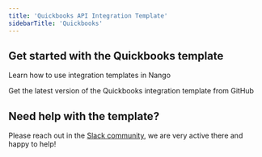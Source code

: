 ```yaml
---
title: 'Quickbooks API Integration Template'
sidebarTitle: 'Quickbooks'
---
```


## Get started with the Quickbooks template

<Card title="How to use integration templates"
      href="/understand/concepts/templates"
      icon="book-open">
    Learn how to use integration templates in Nango
</Card>

<Card title="Get the Quickbooks template"
      href="https://github.com/NangoHQ/nango/tree/master/integration-templates/quickbooks"
      icon="github">
    Get the latest version of the Quickbooks integration template from GitHub
</Card>

## Need help with the template?
Please reach out in the [Slack community](https://nango.dev/slack), we are very active there and happy to help!